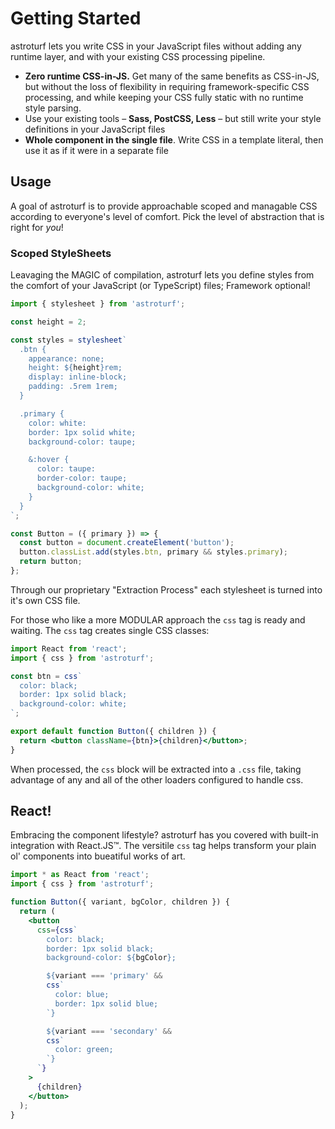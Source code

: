 

# Getting Started

<p>
  <Brand>astroturf</Brand> lets you write CSS in your JavaScript files without
  adding any runtime layer, and with your existing CSS processing pipeline.
</p>

- **Zero runtime CSS-in-JS.** Get many of the same benefits as CSS-in-JS,
  but without the loss of flexibility in requiring framework-specific CSS
  processing, and while keeping your CSS fully static with no runtime style parsing.
- Use your existing tools – **Sass, PostCSS, Less** – but still write
  your style definitions in your JavaScript files
- **Whole component in the single file**. Write CSS in a template literal,
  then use it as if it were in a separate file

## Usage

A goal of <Brand>astroturf</Brand> is to provide approachable
scoped and managable CSS according to everyone's level of comfort. Pick the level of
abstraction that is right for _you_!

### Scoped StyleSheets

Leavaging the <Brand>MAGIC</Brand> of compilation, astroturf lets you define styles
from the comfort of your JavaScript (or TypeScript) files; Framework optional!

```jsx
import { stylesheet } from 'astroturf';

const height = 2;

const styles = stylesheet`
  .btn {
    appearance: none;
    height: ${height}rem;
    display: inline-block;
    padding: .5rem 1rem;
  }

  .primary {
    color: white:
    border: 1px solid white;
    background-color: taupe;

    &:hover {
      color: taupe:
      border-color: taupe;
      background-color: white;
    }
  }
`;

const Button = ({ primary }) => {
  const button = document.createElement('button');
  button.classList.add(styles.btn, primary && styles.primary);
  return button;
};
```

Through our proprietary "Extraction Process" each stylesheet is
turned into it's own CSS file.

For those who like a more <Brand>MODULAR</Brand> approach the `css` tag is ready and
waiting. The `css` tag creates single CSS classes:

```jsx
import React from 'react';
import { css } from 'astroturf';

const btn = css`
  color: black;
  border: 1px solid black;
  background-color: white;
`;

export default function Button({ children }) {
  return <button className={btn}>{children}</button>;
}
```

When processed, the `css` block will be extracted into a `.css` file,
taking advantage of any and all of the other loaders configured to handle css.

## React!

Embracing the component lifestyle? <Brand>astroturf</Brand> has you covered with
built-in integration with <Brand>React.JS™</Brand>. The versitile `css` tag helps
transform your plain ol' components into bueatiful works of art.

```jsx noFormat
import * as React from 'react';
import { css } from 'astroturf';

function Button({ variant, bgColor, children }) {
  return (
    <button
      css={css`
        color: black;
        border: 1px solid black;
        background-color: ${bgColor};

        ${variant === 'primary' &&
        css`
          color: blue;
          border: 1px solid blue;
        `}

        ${variant === 'secondary' &&
        css`
          color: green;
        `}
      `}
    >
      {children}
    </button>
  );
}
```
